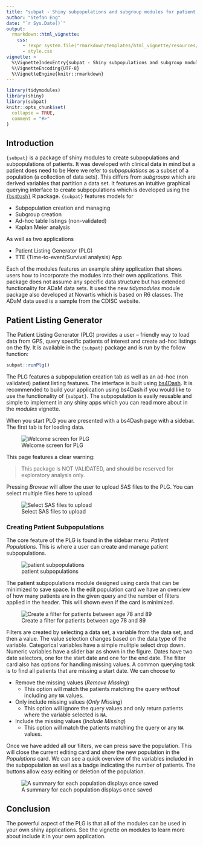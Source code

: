```yaml
---
title: "subpat - Shiny subpopulations and subgroup modules for patient data"
author: "Stefan Eng"
date: "`r Sys.Date()`"
output:
  rmarkdown::html_vignette:
    css:
      - !expr system.file("rmarkdown/templates/html_vignette/resources/vignette.css", package = "rmarkdown")
      - style.css
vignette: >
  %\VignetteIndexEntry{subpat - Shiny subpopulations and subgroup modules for patient data}
  %\VignetteEncoding{UTF-8}
  %\VignetteEngine{knitr::rmarkdown}
---
```


```r
library(tidymodules)
library(shiny)
library(subpat)
knitr::opts_chunk$set(
  collapse = TRUE,
  comment = "#>"
)
```

## Introduction {#section1}

`{subpat}` is a package of shiny modules to create subpopulations and subpopulations of patients.
It was developed with clinical data in mind but a patient does need to be 
Here we refer to _subpopulations_ as a subset of a population (a collection of data sets).
This differs from _subgroups_ which are derived variables that partition a data set. 
It features an intuitive graphical querying interface to create subpopulations which is developed using the [`{bs4Dash}`](https://github.com/RinteRface/bs4Dash) R package.
`{subpat}` features models for

  - Subpopulation creation and managing
  - Subgroup creation
  - Ad-hoc table listings (non-validated)
  - Kaplan Meier analysis

As well as two applications

  - Patient Listing Generator (PLG)
  - TTE (Time-to-event/Survival analysis) App
  
Each of the modules features an example shiny application that shows users how to incorporate the modules into their own applications.
This package does not assume any specific data structure but has extended functionality for ADaM data sets.
It used the new _tidymodules_ module package also developed at Novartis which is based on R6 classes.
The ADaM data used is a sample from the CDISC website.

## Patient Listing Generator {#section2}
The Patient Listing Generator (PLG) provides a user – friendly way to load data from GPS, query specific patients of interest and create ad-hoc listings on the fly.
It is available in the `{subpat}` package and is run by the follow function:

```r
subpat::runPlg()
```

The PLG features a subpopulation creation tab as well as an ad-hoc (non validated) patient listing features.
The interface is built using [bs4Dash](https://github.com/RinteRface/bs4Dash).
It is recommended to build your application using bs4Dash if you would like to use the functionality of `{subpat}`.
The subpopulation is easily reusable and simple to implement in any shiny apps which you can read more about in the _modules_ vignette.

When you start PLG you are presented with a bs4Dash page with a sidebar.
The first tab is for loading data.

![Welcome screen for PLG](./introduction_images/plg_load_data.png)

This page features a clear warning: 

> This package is NOT VALIDATED, and should be reserved for exploratory analysis only.

Pressing _Browse_ will allow the user to upload SAS files to the PLG.
You can select multiple files here to upload

![Select SAS files to upload](./introduction_images/plg_select_adam.png)

### Creating Patient Subpopulations
The core feature of the PLG is found in the sidebar menu: _Patient Populations_.
This is where a user can create and manage patient subpopulations.

![patient subpopulations](./introduction_images/plg_patient_pop_welcome.png)

The patient subpopulations module designed using cards that can be minimized to save space.
In the edit population card we have an overview of how many patients are in the given query and the number of filters applied in the header.
This will shown even if the card is minimized.

![Create a filter for patients between age 78 and 89 ](./introduction_images/plg_create_filter.png)

Filters are created by selecting a data set, a variable from the data set, and then a value.
The value selection changes based on the data type of the variable.
Categorical variables have a simple mulitple select drop down.
Numeric variables have a slider bar as shown in the figure.
Dates have two date selectors, one for the start date and one for the end date.
The filter card also has options for handling missing values.
A common querying task is to find all patients that are missing a start date.
We can choose to

  - Remove the missing values (_Remove Missing_)
    - This option will match the patients matching the query _without_ including any `NA` values.
  - Only include missing values (_Only Missing_)
    - This option will ignore the query values and only return patients where the variable selected is `NA`.
  - Include the missing values (_Include Missing_)
    - This option will match the patients matching the query or any `NA` values.
    
Once we have added all our filters, we can press save the population.
This will close the current editing card and show the new population in the _Populations_ card.
We can see a quick overview of the variables included in the subpopulation as well as a badge indicating the number of patients.
The buttons allow easy editing or deletion of the population.

![A summary for each population displays once saved](./introduction_images/plg_subpop_table.png)

## Conclusion

The powerful aspect of the PLG is that all of the modules can be used in your own shiny applications.
See the vignette on modules to learn more about include it in your own application.